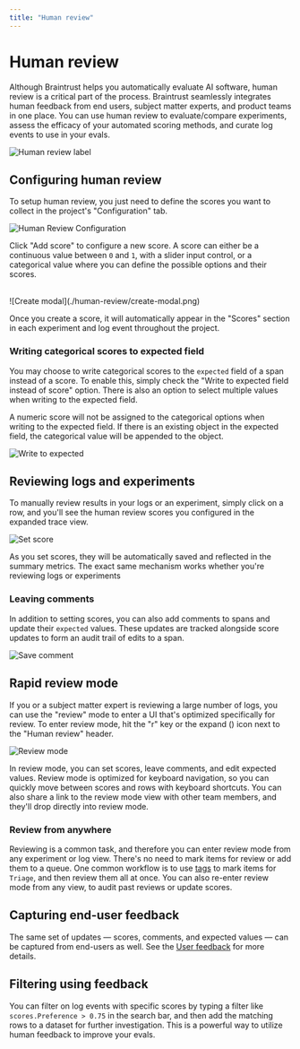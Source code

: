 ```yaml
---
title: "Human review"
---
```



# Human review

Although Braintrust helps you automatically evaluate AI software, human
review is a critical part of the process. Braintrust seamlessly integrates human
feedback from end users, subject matter experts, and product teams in one place. You can
use human review to evaluate/compare experiments, assess the efficacy of your automated scoring
methods, and curate log events to use in your evals.

![Human review label](./human-review/label.gif)

## Configuring human review

To setup human review, you just need to define the scores you want to collect in the
project's "Configuration" tab.

![Human Review Configuration](./human-review/config-page.png)

Click "Add score" to configure a new score. A score can either be a continuous value between `0`
and `1`, with a slider input control, or a categorical value where you can define the possible
options and their scores.

<br />
![Create modal](./human-review/create-modal.png)

Once you create a score, it will automatically appear in the "Scores" section in each experiment
and log event throughout the project.

### Writing categorical scores to expected field

You may choose to write categorical scores to the `expected` field of a span instead of a score.
To enable this, simply check the "Write to expected field instead of score" option. There is also
an option to select multiple values when writing to the expected field.

<Callout type="info">
  A numeric score will not be assigned to the categorical options when writing
  to the expected field. If there is an existing object in the expected field,
  the categorical value will be appended to the object.
</Callout>

![Write to expected](./human-review/write-to-expected.webp)

## Reviewing logs and experiments

To manually review results in your logs or an experiment, simply click on a row, and you'll see
the human review scores you configured in the expanded trace view.

![Set score](./human-review/in-experiment.gif)

As you set scores, they will be automatically saved and reflected in the summary metrics. The exact same
mechanism works whether you're reviewing logs or experiments

### Leaving comments

In addition to setting scores, you can also add comments to spans and update their `expected` values. These updates
are tracked alongside score updates to form an audit trail of edits to a span.

![Save comment](./human-review/comment.gif)

## Rapid review mode

If you or a subject matter expert is reviewing a large number of logs, you can use the "review" mode to enter
a UI that's optimized specifically for review. To enter review mode, hit the "r" key or the expand (<Maximize2 className="size-3 inline" />)
icon next to the "Human review" header.

![Review mode](./human-review/review-mode.gif)

In review mode, you can set scores, leave comments, and edit expected values. Review mode is optimized for keyboard
navigation, so you can quickly move between scores and rows with keyboard shortcuts. You can also share a link to the
review mode view with other team members, and they'll drop directly into review mode.

### Review from anywhere

Reviewing is a common task, and therefore you can enter review mode from any experiment or log view. There's no need
to mark items for review or add them to a queue. One common workflow is to use [tags](/docs/guides/logging#tags-and-queues)
to mark items for `Triage`, and then review them all at once. You can also re-enter review mode from any view, to audit
past reviews or update scores.

## Capturing end-user feedback

The same set of updates — scores, comments, and expected values — can be captured from end-users as well. See the
[User feedback](/docs/guides/logging#user-feedback) for more details.

## Filtering using feedback

You can filter on log events with specific scores by typing a filter like `scores.Preference > 0.75` in the search bar,
and then add the matching rows to a dataset for further investigation. This is a powerful way to utilize human feedback
to improve your evals.
